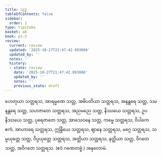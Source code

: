 ```yaml
---
title: သုဒ္ဓ
tableOfContents: false
sidebar:
  order: 1
type: tipitaka
basket: ab
book: p1-2
review:
  current: review
  updated: '2025-10-27T21:47:42.893888'
  updated_by: ''
  notes: ''
  history:
  - state: review
    date: '2025-10-27T21:47:42.893888'
    updated_by: ''
    notes: ''
    previous_state: draft
---
```



<ReviewStatus review={frontmatter.review} showDetails={true} />

<HypothesisAnnotation frontmatter={frontmatter} />

<DynamicBreadcrumb />

<Division number="18" book="p1-2" e="ch" v="37" p="366">

<Paragraph number="2300" book="p1-2">
ဟေတုယာ သတ္တရသ, အာရမ္မဏေ သတ္တ, အဓိပတိယာ သတ္တရသ, အနန္တရေ သတ္တ, သမနန္တရေ သတ္တ, သဟဇာတေ သတ္တရသ, အညမညေ သတ္တ, နိဿယေ သတ္တရသ, ဥပနိဿယေ သတ္တ, ပုရေဇာတေ သတ္တ, အာသေဝနေ သတ္တ, ကမ္မေ သတ္တရသ, ဝိပါကေ ဧကံ, အာဟာရေ သတ္တရသ, ဣန္ဒြိယေ သတ္တရသ, ဈာနေ သတ္တရသ, မဂ္ဂေ သတ္တရသ, သမ္ပယုတ္တေ သတ္တ, ဝိပ္ပယုတ္တေ သတ္တရသ, အတ္ထိယာ သတ္တရသ, နတ္ထိယာ သတ္တ, ဝိဂတေ သတ္တ, အဝိဂတေ သတ္တရသ. (ဧဝံ ဂဏေတဗ္ဗံ.)

</Paragraph>
</Division>

<Paragraph number="2301" type="center" book="p1-2">
အနုလောမံ.
</Paragraph>